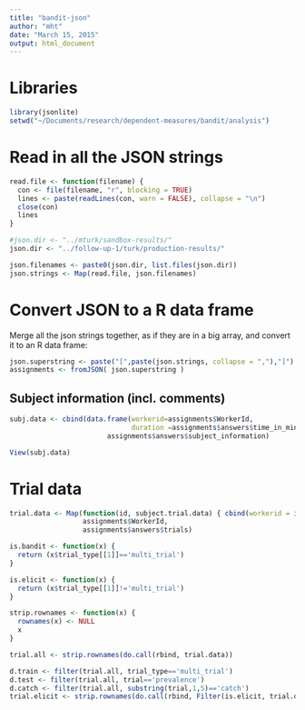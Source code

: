 ```yaml
---
title: "bandit-json"
author: "mht"
date: "March 15, 2015"
output: html_document
---
```




# Libraries

```r
library(jsonlite)
setwd("~/Documents/research/dependent-measures/bandit/analysis")
```

# Read in all the JSON strings

```r
read.file <- function(filename) {
  con <- file(filename, "r", blocking = TRUE)
  lines <- paste(readLines(con, warn = FALSE), collapse = "\n")
  close(con)
  lines
}

#json.dir <- "../mturk/sandbox-results/"
json.dir <- "../follow-up-1/turk/production-results/"

json.filenames <- paste0(json.dir, list.files(json.dir))
json.strings <- Map(read.file, json.filenames)
```

# Convert JSON to a R data frame

Merge all the json strings together, as if they are in a big array, and convert it to an R data frame:

```r
json.superstring <- paste("[",paste(json.strings, collapse = ","),"]")
assignments <- fromJSON( json.superstring )
```

## Subject information (incl. comments)

```r

subj.data <- cbind(data.frame(workerid=assignments$WorkerId,
                              duration =assignments$answers$time_in_minutes), 
                        assignments$answers$subject_information)

View(subj.data)
```

# Trial data

```r
trial.data <- Map(function(id, subject.trial.data) { cbind(workerid = id, subject.trial.data) },
                  assignments$WorkerId,
                  assignments$answers$trials)

is.bandit <- function(x) {
  return (x$trial_type[[1]]=='multi_trial')
}

is.elicit <- function(x) {
  return (x$trial_type[[1]]!='multi_trial')
}

strip.rownames <- function(x) {
  rownames(x) <- NULL
  x
}

trial.all <- strip.rownames(do.call(rbind, trial.data))

d.train <- filter(trial.all, trial_type=='multi_trial')
d.test <- filter(trial.all, trial=='prevalence')
d.catch <- filter(trial.all, substring(trial,1,5)=='catch')
trial.elicit <- strip.rownames(do.call(rbind, Filter(is.elicit, trial.data)))

```